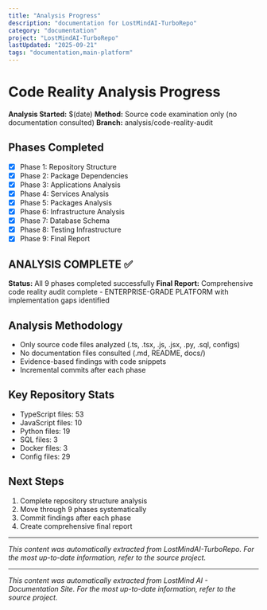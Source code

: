 ```yaml
---
title: "Analysis Progress"
description: "documentation for LostMindAI-TurboRepo"
category: "documentation"
project: "LostMindAI-TurboRepo"
lastUpdated: "2025-09-21"
tags: "documentation,main-platform"
---
```


# Code Reality Analysis Progress

**Analysis Started:** $(date)
**Method:** Source code examination only (no documentation consulted)
**Branch:** analysis/code-reality-audit

## Phases Completed

- [x] Phase 1: Repository Structure
- [x] Phase 2: Package Dependencies
- [x] Phase 3: Applications Analysis
- [x] Phase 4: Services Analysis
- [x] Phase 5: Packages Analysis
- [x] Phase 6: Infrastructure Analysis
- [x] Phase 7: Database Schema
- [x] Phase 8: Testing Infrastructure
- [x] Phase 9: Final Report

## ANALYSIS COMPLETE ✅

**Status:** All 9 phases completed successfully
**Final Report:** Comprehensive code reality audit complete - ENTERPRISE-GRADE PLATFORM with implementation gaps identified

## Analysis Methodology

- Only source code files analyzed (.ts, .tsx, .js, .jsx, .py, .sql, configs)
- No documentation files consulted (.md, README, docs/)
- Evidence-based findings with code snippets
- Incremental commits after each phase

## Key Repository Stats

- TypeScript files: 53
- JavaScript files: 10
- Python files: 19
- SQL files: 3
- Docker files: 3
- Config files: 29

## Next Steps

1. Complete repository structure analysis
2. Move through 9 phases systematically
3. Commit findings after each phase
4. Create comprehensive final report


---
*This content was automatically extracted from LostMindAI-TurboRepo. For the most up-to-date information, refer to the source project.*


---
*This content was automatically extracted from LostMind AI - Documentation Site. For the most up-to-date information, refer to the source project.*
